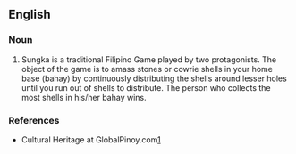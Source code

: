 ==English==

===Noun===
{{en-noun}}

# Sungka is a traditional Filipino Game played by two protagonists. The object of the game is to amass stones or cowrie shells in your home base (bahay) by continuously distributing the shells around lesser holes until you run out of shells to distribute. The person who collects the most shells in his/her bahay wins.

===References===
*Cultural Heritage at GlobalPinoy.com[http://www.globalpinoy.com/ch/ch_category.php?category=pinoygames&name=Sungka&table=ch_pinoygames&startpage=16&endpage=30]